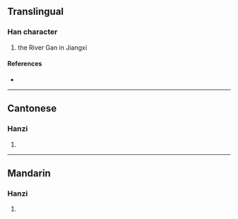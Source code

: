 {{character info/new}}
==Translingual==

===Han character===
{{Han char|rn=85|rad=水|as=24|sn=27|four=37186|canj=EYJC|ids=⿰氵贛}}

# the River Gan in Jiangxi

====References====
* {{Han ref|kx=0664.280|dkj=18842|dj=1073.140|hdz=31799.060|uh=7068|ud=28776|bh=F9A2|bd=63906}}

----

==Cantonese==

===Hanzi===
{{yue-hanzi|jyut=|y=gam3}}

# {{defn|lang=yue|sort=水24}}

----

==Mandarin==

===Hanzi===
{{cmn-hanzi|pin=[[gǎn]] ([[gan3]])|wg=kan<sup>3</sup>}}

# {{defn|lang=cmn|sort=水24}}